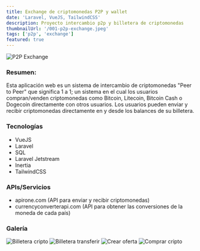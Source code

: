 ```yaml
---
title: Exchange de criptomonedas P2P y wallet
date: 'Laravel, VueJS, TailwindCSS'
description: Proyecto intercambio p2p y billetera de criptomonedas
thumbnailUrl: '/001-p2p-exchange.jpeg'
tags: ['p2p', 'exchange']
featured: true
---
```


![P2P Exchange](/001-p2p-exchange.jpeg)

### Resumen:
Esta aplicación web es un sistema de intercambio de criptomonedas "Peer to Peer" que significa 1 a 1; un sistema en el cual los usuarios compran/venden criptomonedas
como Bitcoin, Litecoin, Bitcoin Cash o Dogecoin directamente con otros usuarios. Los usuarios pueden enviar y recibir criptomonedas directamente en y desde los balances 
de su billetera.

### Tecnologías

* VueJS
* Laravel
* SQL
* Laravel Jetstream
* Inertia
* TailwindCSS

### APIs/Servicios

* apirone.com (API para enviar y recibir criptomonedas)
* currencyconverterapi.com (API para obtener las conversiones de la moneda de cada país)

### Galería

![Billetera cripto](/001-p2p-exchange-1.jpeg)
![Billetera transferir](/001-p2p-exchange-2.jpeg)
![Crear oferta](/001-p2p-exchange-3.jpeg)
![Comprar cripto](/001-p2p-exchange-4.jpeg)